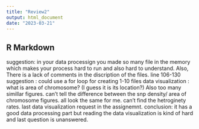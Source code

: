 ---
title: "Review2"
output: html_document
date: "2023-03-21"
---


## R Markdown

suggestion: in your data processign you made so many file in the memory which makes your process hard to run and also hard to understand. Also, There is a lack of comments in the discription of the files. line 106-130
suggestion : could use a for loop for creating 1-10 files
data visualization : 
what is area of chromosome? (I guess it is its location?)
Also too many simillar figures. can't tell the difference between the snp density/ area of chromosome figures. all look the same for me.
can't find the hetroginety rates. last data visualization request in the assignemnt. 
conclusion: 
it has a good data processing part but reading the data visualization is kind of hard and last question is unanswered. 

